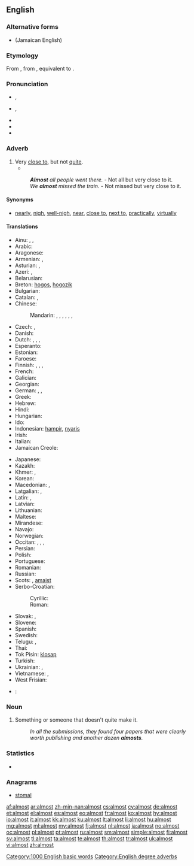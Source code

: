 ==English==
{{slim-wikipedia|dab=almost (disambiguation)|almost}}
===Alternative forms===
* {{l/en|aulmos}} (Jamaican English)

===Etymology===
From {{etyl|enm|en}}, from {{etyl|ang|en}} {{term|eallmæst|eallmǣst|sc=Latinx|nearly all, almost, for the most part|lang=ang}}, equivalent to {{prefix|al|alt1=all-|most|lang=-}}.

===Pronunciation===
* {{a|UK}} {{IPA|/ɔːl.ˈməʊst/|/ˈɔːl.məʊst/}}, {{X-SAMPA|/"O:l.m@Ust/|/O:l"m@Ust/}}
* {{a|US}} {{IPA|/ˈɔl.moʊst/|/ˈɑɫ.moʊst/}}, {{X-SAMPA|/"Ol.moUst/}}
* {{audio|en-us-inlandnorth-almost.ogg|Audio (US-Inland North)}}
* {{audio|en-us-almost.ogg|Audio (US)}}
* {{hyphenation|al|most}}

===Adverb===
{{en-adv|-}}

# Very [[close to]], but not [[quite]].
#*{{quote-magazine|date=2013-05-17
|author=George Monbiot|authorlink=George Monbiot
|title=Money just makes the rich suffer
|volume=188|issue=23|page=19
|magazine={{w|The Guardian Weekly}}
|url=http://www.guardian.co.uk/commentisfree/2013/may/06/politics-envy-keenest-rich
|passage=In order to grant the rich these pleasures, the social contract is reconfigured. [&hellip;]&nbsp; The public realm is privatised, the regulations restraining the ultra&ndash;wealthy and the companies they control are abandoned, and Edwardian levels of inequality are '''almost''' fetishised.}}
#: '''''Almost''' all people went there.'' - Not all but very close to it.
#: ''We '''almost''' missed the train.'' - Not missed but very close to it.

====Synonyms====
* {{sense|very close to, but not quite}} [[nearly]], [[nigh]], [[well-nigh]], [[near]], [[close to]], [[next to]], [[practically]], [[virtually]]

====Translations====
{{trans-top|very close to}}
* Ainu: {{tø|ain|ナアニ|tr=naani}}, {{tø|ain|ナアニフンコ|tr=naanihunko}}, {{tø|ain|ナアニポ|tr=naanipo}}
* Arabic: {{t-|ar|تقريبا|alt=تقريبًا|tr=taqrīban}}
* Aragonese: {{t-|an|quasi}}
* Armenian: {{t-|hy|համարյա|tr=hamarya}}, {{t-|hy|գրեթե|tr=gret'e}}
* Asturian: {{t-|ast|cuasi}}, {{t-|ast|casi}}
* Azeri: {{t|az|az qala}}, {{t|az|az qaldı}}
* Belarusian: {{t|be|амаль|tr=amálʹ|sc=Cyrl}}
* Breton: [[hogos]], [[hogozik]]
* Bulgarian: {{t+|bg|почти|tr=počtí|sc=Cyrl}}
* Catalan: {{t-|ca|gairebé}}, {{t-|ca|quasi}}
* Chinese:
*: Mandarin: {{t|cmn|幾乎|sc=Hani}}, {{t+|cmn|几乎|tr=jīhū|sc=Hani}}, {{t|cmn|差點|sc=Hani}}, {{t|cmn|差点|tr=chàdiǎn|sc=Hani}}, {{t|cmn|差一點|sc=Hani}}, {{t|cmn|差一点|tr=chāyīdiǎn|sc=Hani}}, {{t+|cmn|差不多|tr=chàbuduō|sc=Hani}}
* Czech: {{t+|cs|skoro}}, {{t+|cs|téměř}}
* Danish: {{t-|da|næsten}}
* Dutch: {{t|nl|bijna}}, {{t|nl|nagenoeg}}, {{t|nl|vrijwel}}, {{t|nl|zo goed als}}
* Esperanto: {{t+|eo|preskaŭ}}
* Estonian: {{t-|et|peaaegu}}
* Faroese: {{t-|fo|næstan}}
* Finnish: {{t+|fi|lähes}}, {{t+|fi|melkein}}, {{t+|fi|miltei}}, {{t+|fi|liki}}
* French: {{t+|fr|presque}}
* Galician: {{t+|gl|case}}
* Georgian: {{t-|ka|თითქმის|tr=t’it’k’mis|sc=Geor}}
* German: {{t+|de|fast}}, {{t+|de|beinahe}}, {{t|de|so gut wie}}
* Greek: {{t|el|σχεδόν|tr=schedón|sc=Grek}}
* Hebrew: {{t|he|כמעט|tr=kim'át|alt=כִּמְעַט|sc=Hebr}}
* Hindi: {{t|hi|लगभग|tr=lagabhag|sc=Deva}}
* Hungarian: {{t+|hu|majdnem}}
* Ido: {{t+|io|preske}}
* Indonesian: [[hampir]], [[nyaris]]
* Irish: {{t-|ga|beagnach}}
* Italian: {{t+|it|quasi}}
* Jamaican Creole: {{tø|jam|aalmos}}
{{trans-mid}}
* Japanese: {{t+|ja|ほとんど|tr=hotondo}}
* Kazakh: {{t|kk|дерлік|tr=derlik|sc=Cyrl}}
* Khmer: {{t|km|ជិត|tr=cɨt|sc=Khmr}}, {{t|km|ស្ទើរតែ|tr=stǝǝ tae|sc=Khmr}}
* Korean: {{t+|ko|거의|tr=geoui|sc=Hang}}
* Macedonian: {{t|mk|речиси|tr=réčisi|sc=Cyrl}}, {{t|mk|скоро|tr=skóro|sc=Cyrl}}
* Latgalian: {{tø|ltg|kuoni}}, {{tø|ltg|gondreiž}}
* Latin: {{t-|la|paene}}, {{t-|la|fere}}
* Latvian: {{t|lv|gandrīz}}
* Lithuanian: {{t|lt|beveik}}
* Maltese: {{t|mt|kważi}}
* Mirandese: {{tø|mwl|quaije}}
* Navajo: {{tø|nv|kʼasdą́ą́}}
* Norwegian: {{t+|no|nesten}}
* Occitan: {{t+|oc|gaireben}}, {{t-|oc|quasi}}, {{t-|oc|quasiben}}, {{t-|oc|quasiment}}
* Persian: {{t-|fa|تقریباً|tr=taqriban|sc=fa-Arab}}
* Polish: {{t+|pl|prawie}}
* Portuguese: {{t+|pt|quase}}
* Romanian: {{t+|ro|aproape}}
* Russian: {{t+|ru|почти|tr=počtí}}
* Scots: {{tø|sco|awmaist}}, [[amaist]]
* Serbo-Croatian:
*: Cyrillic: {{t|sh|скоро}}
*: Roman: {{t|sh|skoro}}
* Slovak: {{t-|sk|skoro}}, {{t-|sk|takmer}}
* Slovene: {{t+|sl|skoraj|alt=skôraj}}
* Spanish: {{t+|es|casi}}
* Swedish: {{t+|sv|nästan}}
* Telugu: {{t+|te|దాదాపు|tr=dādāpu}}, {{t-|te|దరిదాపు|tr=daridāpu}}
* Thai: {{t|th|เกือบจะ|tr=gèuap jà|sc=Thai}}
* Tok Pisin: [[klosap]]
* Turkish: {{t+|tr|neredeyse}}
* Ukrainian: {{t|uk|майже|tr=májže|sc=Cyrl}}, {{t|uk|сливе|tr=slyvé|sc=Cyrl}}
* Vietnamese: {{t|vi|gần}}, {{t|vi|gần như}}
* West Frisian: {{t-|fy|hast}}
{{trans-bottom}}

* {{ttbc|Arabic}}: {{t+|ar|شبه|alt=شَبَه|tr=šabhu}}

===Noun===
{{en-noun}}

# {{informal}} Something or someone that doesn't quite make it.
#: ''In all the submissions, they found four papers that were clearly worth publishing and another dozen '''almosts'''.''

===Statistics===
* {{rank|gave|asked|soon|216|almost|thou|full|country}}

===Anagrams===
* [[stomal#English|stomal]]

[[Category:1000 English basic words]]
[[Category:English degree adverbs]]

[[af:almost]]
[[ar:almost]]
[[zh-min-nan:almost]]
[[cs:almost]]
[[cy:almost]]
[[de:almost]]
[[et:almost]]
[[el:almost]]
[[es:almost]]
[[eo:almost]]
[[fr:almost]]
[[ko:almost]]
[[hy:almost]]
[[io:almost]]
[[it:almost]]
[[kk:almost]]
[[ku:almost]]
[[lt:almost]]
[[li:almost]]
[[hu:almost]]
[[mg:almost]]
[[ml:almost]]
[[my:almost]]
[[fj:almost]]
[[nl:almost]]
[[ja:almost]]
[[no:almost]]
[[oc:almost]]
[[pl:almost]]
[[pt:almost]]
[[ru:almost]]
[[sm:almost]]
[[simple:almost]]
[[fi:almost]]
[[sv:almost]]
[[tl:almost]]
[[ta:almost]]
[[te:almost]]
[[th:almost]]
[[tr:almost]]
[[uk:almost]]
[[vi:almost]]
[[zh:almost]]